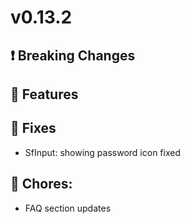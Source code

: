 
<Meta title="Releases/v0.13.x - Latest/v0.13.3 - Latest/Change log" />

# v0.13.2

## ❗ Breaking Changes


## 🚀 Features

## 🐛 Fixes

- SfInput: showing password icon fixed

## 🧹 Chores:
- FAQ section updates